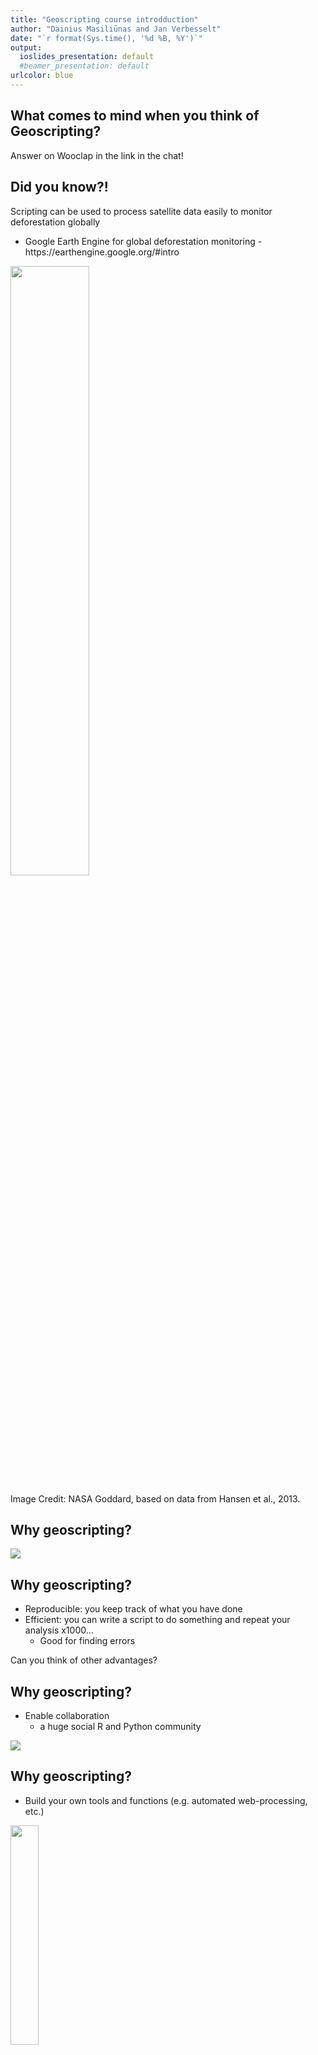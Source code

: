 ```yaml
---
title: "Geoscripting course introdduction"
author: "Dainius Masiliūnas and Jan Verbesselt"
date: "`r format(Sys.time(), '%d %B, %Y')`"
output:
  ioslides_presentation: default
  #beamer_presentation: default
urlcolor: blue
---
```


## What comes to mind when you think of Geoscripting?

Answer on Wooclap in the link in the chat!

## Did you know?!

Scripting can be used to process satellite data easily to monitor deforestation globally

- Google Earth Engine for global deforestation monitoring
      - https://earthengine.google.org/#intro

![](figs/forest-cover-global.png){width=50%}

Image Credit: NASA Goddard, based on data from Hansen et al., 2013.

## Why geoscripting?

![](figs/solve-cool-problems.png)

## Why geoscripting?

- Reproducible: you keep track of what you have done 
- Efficient: you can write a script to do something and repeat your analysis x1000... 
  - Good for finding errors

Can you think of other advantages?

## Why geoscripting?

-  Enable collaboration
    - a huge social R and Python community
    
![](figs/facebook.png)

## Why geoscripting?

- Build your own tools and functions (e.g. automated web-processing, etc.)

![](figs/16199604.jpg){width=30%}

[See demos on the course website!](https://geoscripting-wur.github.io/Scripting4Geo/#why-scripting)

## What is a scripting (interpreted) language?

## What  is a scripting language?

- A scripting language can interpret and automate the execution of tasks, instead of clicking!!!
- A scripting language is the glue, between different commands, functions, and objectives without the need to compile it for each OS (e.g. windows)
- This is different from a compiled language like C/C++/Fortran 
    - these are languages that need to compile the whole program/app first.

## Compiling

Passing the source code through a compiler, which translates the `high-level language` instructions into an `exe`.

```r
library(png)
library(grid)
img <- readPNG("figs/traditionalCompiler.png")
grid.raster(img)
```

## The main scripting languages for GIS and Remote sensing currently are: 

- R
- Python
- Julia
- GRASS (functions are also included in QGIS)
- JavaScript (geoweb scripting)
- Matlab
- IDL (ENVI)
- ...

## Python versus R

- Python is a general purpose programming language, stronger in deep learning
- R is easier to use and is particularly strong in statistical computing and visualisation
- Syntactic differences between R and Python can be confusing  
- There are many R and Python packages for spatial analyses

![](figs/RPythonS.png)

## R packages
![](figs/worldcloudRpackage.png)

## Many programs have support for

 Python & R e.g.:
 
 - QGIS
 - GRASS
 - PostGIS

## ...Cliffhanger!

How will you learn about all that in the course? Find out after this 5-minute break!

![](figs/cliffhanger.jpg){width=70%}

## The Geoscripting course

Goal:

- Scripting to solve spatial challenges!
- **Learn by doing**
- **Learn how to keep on learning**


A team of `R` & `Python` experts who use geo-scripting languages 
every day helped to develop this course

## Who are we?

- Course coordinator: Dainius Masiliūnas
- Lecturer: Sietse van der Woude (Python week)
- Teaching assistants: Kim van Hoeve, Zina Janssen, Zoi Gutschke, Niamh Kelly, Martijn van Sluijs
- Guest lecturers: Robert Masolele, Nandika Tsendbazar, Arno Timmer

## Geoscripting learning objectives

- Demonstrate scripting skills by writing clear, documented, and reproducible scripts to read, write and visualise spatial data 
- Apply version control supporting effective collaboration in a team 
- Use documentation, search tools, and contribute to discussion platforms with reproducible examples as an aid to solve scripting challenges effectively 
- Be willing to use and create open-source software with an appropriate software license 
- Combine functions from novel libraries to efficiently process spatial data 
- Create an integrated software project that solves a spatial challenge 

## Course concept

Flipped Classroom concept:

![](figs/flipping-the-classroom.jpg)

* Experts from companies, research institutes and 
university will present (guest presentations)

## How will we learn all that?

![](figs/big-picture.svg){width=70%}
<!-- Uncomment below for PDF, above for HTML
![](figs/big-picture_svg-tex.pdf)-->

## What we will do every day

* 09:00 - 11:30: Self-study (individually)
* 11:30 - 13:00: Work on exercise of the day (in pairs)
* 13:00 - 14:00: Lunch break
* 14:00 - 15:30: Work on exercise of the day (in pairs)
* 15:30 - 16:00: Review exercise of two other teams
* 16:30 - 17:00: Discussion session
* 17:00 - 18:00: Guest presentation & wrap-up

Exceptions: Fridays (assignments and exam) and the project week: whole day work!

## Deliverables

* Daily exercises: in pairs, not graded, but peer reviewed; assignments and exam are very similar, so good practice!
* Weekly assignments: in pairs, graded (**20%**) and peer reviewed; peer review is graded too!
* Exam: individual assignment, graded (**30%**), **not** peer reviewed but receive feedback from autotests, mostly practice.
* Final project: in pairs, graded (**50%**) and peer reviewed.
  * Choose a geoscripting topic feasible within 3.5 days with a team of 4

Starter material will be made available for each group/person on GitLab: [https://git.wur.nl/geoscripting-2023-january](https://git.wur.nl/geoscripting-2023-january).
Every change in the starter is automatically submitted to Brightspace (CodeGrade), rubrics and automatic feedback is available there.

## Team work & helping each other

- Log into GitLab and set up 2-factor authentication: [https://git.wur.nl/-/profile/account](https://git.wur.nl/-/profile/account)
- Set up teams of two:
  - Create or join a group on Brightspace > Exercises > Exercise 1
  - For project work, you will work in groups of 4, which we will set based on your chosen topics

<div class="centered">
![](figs/teamwork.jpeg)
</div>

## Heeelp!

Confused?! Always start in Microsoft Teams!

- Announcements in the General channel!
- If you like, you can create a new channel for your team's internal communication
- Tabs at the top link to all content!
- Support in the Support channel! Or raising your hand/using a sticker in class.
- Offline support on the Brightspace discussion forum!

## What we will do today

* 11:00 - 13:00: Self-study ([geoscripting-wur.github.io](https://geoscripting-wur.github.io))
* 13:00 - 14:00: Lunch break
* 14:00 - 14:30: Demo on how to use CodeGrade (Aurora)
* 14:30 - **15:30**: Use git to submit your thoughts on what you would like to work on during the course (Aurora)
* 15:30 - **16:00**: Review the idea of two other teams (Aurora)
* 16:00 - 16:30: Break to walk to Orion
* 16:30 - 17:00: Discussion session (Orion)
* 17:00 - 18:00: Interactive Git presentation (Orion)

Deadlines are always **hard**!

## Peer review

- When you do peer review, check the exercise of the day on Brightspace.
- You get access to the solution of the teams you are supposed to review.
- Review according to the rubric on Brightspace (CodeGrade) and the exercise/assignment description.
  - You can use in-line comments and general comments.
  - Don't review the review.
  - In upcoming exercises, reproducibility is a prerequisite!

## Summary

* Geoscripting is an essential skill in research, as well as highly sought-after in the industry
* Scripting saves you time in the long run
* Geoscripting is an intensive, whole-day course where you learn best by doing
* Deliverables are all practice, little theory!
* Mind the deadlines, and don't forget to review others!

## Learning outcomes of the rest of today:

- Getting started with Linux, Git
- Submit an exercise to CodeGrade!
- Think of the project topic

## Questions?

<!--- What is a "reproducible script"?

## Reproducibility

![](figs/rep_sci_cover.png)-->

<!--
```r
if (!file.exists(fn <- "figs/worldcloudRpackage.png")) {
    fn <- "figs/worldcloudRpackage.png"
    require(XML)
    require(tm)
    require(wordcloud)
    require(RColorBrewer)
    u = "http://cran.r-project.org/web/packages/available_packages_by_date.html"
    t = readHTMLTable(u)[[1]]
    ap.corpus <- Corpus(DataframeSource(data.frame(as.character(t[,3]))))
    ap.corpus <- tm_map(ap.corpus, removePunctuation)
    # ap.corpus <- tm_map(ap.corpus, tolower)
    #  txt.corpus <- tm_map(txt.corpus, tolower)
    # must be changed to
    ap.corpus <- tm_map(ap.corpus, content_transformer(tolower))
    ap.corpus <- tm_map(ap.corpus, function(x) removeWords(x, stopwords("english")))
    ap.tdm <- TermDocumentMatrix(ap.corpus)
    ap.m <- as.matrix(ap.tdm)
    ap.v <- sort(rowSums(ap.m),decreasing=TRUE)
    ap.d <- data.frame(word = names(ap.v),freq=ap.v)
    table(ap.d$freq)
    pal2 <- brewer.pal(8,"Dark2")
    png(fn, width=1280, height=800)
    wordcloud(ap.d$word,ap.d$freq, scale=c(8,.2),min.freq=3,
    max.words=Inf, random.order=FALSE, rot.per=.15, colors=pal2)
    dev.off()    
}
```
-->
